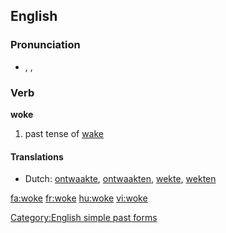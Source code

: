 ==English==

===Pronunciation===
* {{enPR|wōk}}, {{IPA|/wəʊk/}}, {{SAMPA|/w@Uk/}}
*: {{rhymes|əʊk}}

===Verb===
'''woke'''

# past tense of [[wake]]

====Translations====
* Dutch: [[ontwaakte]], [[ontwaakten]], [[wekte]], [[wekten]]

[[Category:English simple past forms]]

[[fa:woke]]
[[fr:woke]]
[[hu:woke]]
[[vi:woke]]